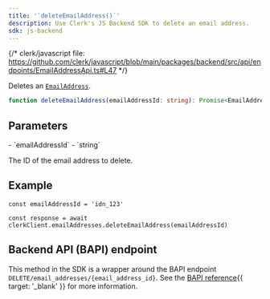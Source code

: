 ```yaml
---
title: '`deleteEmailAddress()`'
description: Use Clerk's JS Backend SDK to delete an email address.
sdk: js-backend
---
```


{/* clerk/javascript file: https://github.com/clerk/javascript/blob/main/packages/backend/src/api/endpoints/EmailAddressApi.ts#L47 */}

Deletes an [`EmailAddress`](/docs/references/javascript/types/email-address).

```ts
function deleteEmailAddress(emailAddressId: string): Promise<EmailAddress>
```

## Parameters

<Properties>
  - `emailAddressId`
  - `string`

  The ID of the email address to delete.
</Properties>

## Example

<Include src="_partials/backend/usage" />

```tsx
const emailAddressId = 'idn_123'

const response = await clerkClient.emailAddresses.deleteEmailAddress(emailAddressId)
```

## Backend API (BAPI) endpoint

This method in the SDK is a wrapper around the BAPI endpoint `DELETE/email_addresses/{email_address_id}`. See the [BAPI reference](/docs/reference/backend-api/tag/email-addresses/delete/email_addresses/\{email_address_id}){{ target: '_blank' }} for more information.
